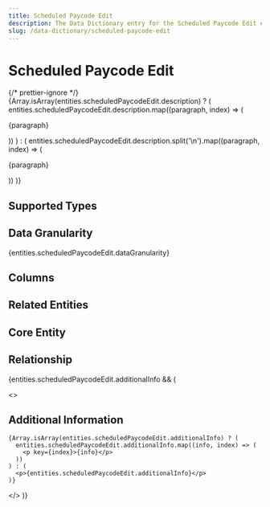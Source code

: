 ```yaml
---
title: Scheduled Paycode Edit
description: The Data Dictionary entry for the Scheduled Paycode Edit entity
slug: /data-dictionary/scheduled-paycode-edit
---
```



# Scheduled Paycode Edit

{/* prettier-ignore */}
{Array.isArray(entities.scheduledPaycodeEdit.description) ? (
  entities.scheduledPaycodeEdit.description.map((paragraph, index) => (
    <p key={index}>{paragraph}</p>
))
) : (
entities.scheduledPaycodeEdit.description.split('\n').map((paragraph, index) => (

<p key={index}>{paragraph}</p>
)) )}

## Supported Types

<SupportedTypesTable supportedTypes={entities.scheduledPaycodeEdit.supportedTypes} />

## Data Granularity

{entities.scheduledPaycodeEdit.dataGranularity}

## Columns

<ColumnsTable columns={entities.scheduledPaycodeEdit.columns} />

## Related Entities

<RelatedEntitiesList relatedEntities={entities.scheduledPaycodeEdit.relatedEntities} />

## Core Entity

<CoreEntityTable coreEntities={entities.scheduledPaycodeEdit.coreEntity} />

## Relationship

<RelationshipTable
  relationship={entities.scheduledPaycodeEdit.relationship}
  simple={true}
/>

{entities.scheduledPaycodeEdit.additionalInfo && (

  <>
    <h2>Additional Information</h2>

    {Array.isArray(entities.scheduledPaycodeEdit.additionalInfo) ? (
      entities.scheduledPaycodeEdit.additionalInfo.map((info, index) => (
        <p key={index}>{info}</p>
      ))
    ) : (
      <p>{entities.scheduledPaycodeEdit.additionalInfo}</p>
    )}

  </>
)}
